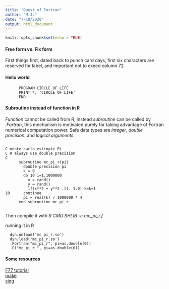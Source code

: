 ```yaml
---
title: "Quest of Fortran"
author: "M.J."
date: "7/10/2020"
output: html_document
---
```


```r
knitr::opts_chunk$set(echo = TRUE)
```


#### Free form vs. Fix form

First things first, 
dated back to punch card days, 
first six characters are reserved for label, and 
important not to exeed column 72


#### Hello world
```
      PROGRAM CIRCLE_OF_LIFE
      PRINT *, 'CIRCLE OF LIFE'
      END
```
#### Subroutine instead of function in R
_Function_ cannot be called from R, instead _subroutine_ can be called by *.Fortran*, 
this mechanism is motivated purely for taking advantage of Fortran numerical computation power.
Safe data types are _integer_, _double precision_, and _logical arguments_.

```

C monte carlo estimate Pi
C R always use double precision 
C
      subroutine mc_pi_r(pi)
        double precision pi
        k = 0
        do 10 i=1,1000000
          x = rand()
          y = rand()
          if(x**2 + y**2 .lt. 1.0) k=k+1
10      continue
        pi = real(k) / 1000000 * 4
      end subroutine mc_pi_r
      
```
Then compile it with *R CMD SHLIB -c mc_pi_r.f*

running it in R
```
  dyn.unload('mc_pi_r.so')
  dyn.load('mc_pi_r.so')
  .Fortran("mc_pi_r", pi=as.double(0))
  .C("mc_pi_r_", pi=as.double(0))
```

#### Some resources
[F77 tutorial](https://web.stanford.edu/class/me200c/tutorial_77/index.html)   
[make](https://www2.physics.ox.ac.uk/it-services/makefiles-for-beginners)  
[sing](http://www.mit.edu/people/dmredish/wwwMLRF/links/Humor/FORTRAN.html)  

